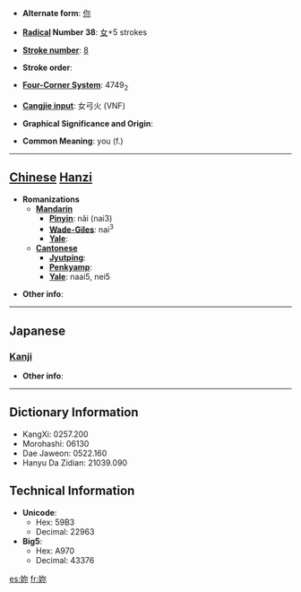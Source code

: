 * '''Alternate form''': [[你]]

* '''[[Wiktionary:Chinese radical index| Radical]] Number 38''': [[Wiktionary:Chinese radical index 女|女]]+5 strokes

* '''[[Wiktionary:Chinese total strokes index|Stroke number]]''': [[Wiktionary:Chinese total strokes index 8|8]]

* '''Stroke order''': 

* '''[[Wiktionary:Chinese four corner index|Four-Corner System]]''': 4749<sub>2</sub>

* '''[[Wiktionary:Chinese Cangjie index|Cangjie input]]''': 女弓火 (VNF)

* '''Graphical Significance and Origin''': 

* '''Common Meaning''': you (f.)

----

== [[Chinese]] [[Hanzi]] ==

* '''Romanizations'''
** '''[[Mandarin]]'''
*** '''[[Pinyin]]''': nǎi (nai3)
*** '''[[Wade-Giles]]''': nai<sup>3</sup>
*** '''[[Yale]]''': 
** '''[[Cantonese]]'''
*** '''[[Jyutping]]''':
*** '''[[Penkyamp]]''': 
*** '''[[Yale]]''': naai5, nei5

* '''Other info''': 

----

==Japanese==
===[[Kanji]]===
{{kanji|on readings=[[だい]] (dai), [[ない]] (nai), [[でい]] (dei), [[じ]] (ji)
|kun readings=[[はは]] (haha)
}}

* '''Other info''':  

----

== Dictionary Information ==

* KangXi: 0257.200
* Morohashi: 06130
* Dae Jaweon: 0522.160
* Hanyu Da Zidian: 21039.090

== Technical Information ==

* '''Unicode''':
** Hex: 59B3
** Decimal: 22963
* '''Big5''':
** Hex: A970
** Decimal: 43376

[[es:妳]]
[[fr:妳]]